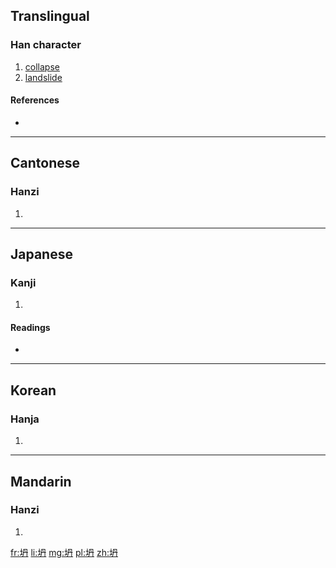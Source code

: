 ==Translingual==

===Han character===
{{Han char|rn=32|rad=土|as=04|sn=7|four=4714<sub>0</sub>|canj=土月卜 (GBY)|ids=⿰[[土]][[丹]]}}

# [[collapse]]
# [[landslide]]

====References====
* {{Han ref|kx=0225.100|dkj=04927|dj=0460.030|hdz=10425.050|uh=574D|ud=22349|bh=A77E|bd=42878}}

----

==Cantonese==

===Hanzi===
{{yue-hanzi|jyut=|y=taan1}}

# {{defn|lang=yue|sort=土04}}

----

==Japanese==

===Kanji===
{{ja-kanji|grade=|rs=土04}}

# {{defn|lang=ja|sort=土04}}

====Readings====
* {{ja-readings|on=[[たん]] (tan), [[とん]] (ton)|kun=}}

----

==Korean==

===Hanja===
{{ko-hanja|hangeul=담|rv=dam|mr=tam}}

# {{defn|lang=ko|sort=土04}}

----

==Mandarin==

===Hanzi===
{{cmn-hanzi|pin=[[tān]] ([[tan1]])|wg=t'an<sup>1</sup>}}

# {{defn|lang=cmn|sort=土04}}

[[fr:坍]]
[[li:坍]]
[[mg:坍]]
[[pl:坍]]
[[zh:坍]]